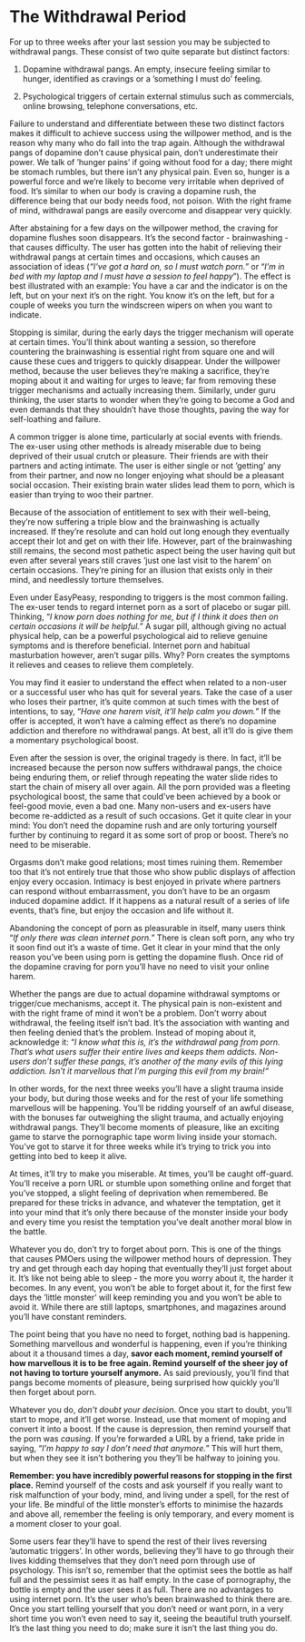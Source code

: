 # The Withdrawal Period

For up to three weeks after your last session you may be subjected to withdrawal pangs. These consist of two quite separate but distinct factors:

1.  Dopamine withdrawal pangs. An empty, insecure feeling similar to hunger, identified as cravings or a ’something I must do’ feeling.

2.  Psychological triggers of certain external stimulus such as commercials, online browsing, telephone conversations, etc.

Failure to understand and differentiate between these two distinct factors makes it difficult to achieve success using the willpower method, and is the reason why many who do fall into the trap again. Although the withdrawal pangs of dopamine don't cause physical pain, don't underestimate their power. We talk of ’hunger pains’ if going without food for a day; there might be stomach rumbles, but there isn't any physical pain. Even so, hunger is a powerful force and we’re likely to become very irritable when deprived of food. It's similar to when our body is craving a dopamine rush, the difference being that our body needs food, not poison. With the right frame of mind, withdrawal pangs are easily overcome and disappear very quickly.

After abstaining for a few days on the willpower method, the craving for dopamine flushes soon disappears. It's the second factor - brainwashing - that causes difficulty. The user has gotten into the habit of relieving their withdrawal pangs at certain times and occasions, which causes an association of ideas (*"I’ve got a hard on, so I must watch porn."* or "*I’m in bed with my laptop and I must have a session to feel happy*"). The effect is best illustrated with an example: You have a car and the indicator is on the left, but on your next it's on the right. You know it's on the left, but for a couple of weeks you turn the windscreen wipers on when you want to indicate.

Stopping is similar, during the early days the trigger mechanism will operate at certain times. You’ll think about wanting a session, so therefore countering the brainwashing is essential right from square one and will cause these cues and triggers to quickly disappear. Under the willpower method, because the user believes they’re making a sacrifice, they’re moping about it and waiting for urges to leave; far from removing these trigger mechanisms and actually increasing them. Similarly, under guru thinking, the user starts to wonder when they’re going to become a God and even demands that they shouldn't have those thoughts, paving the way for self-loathing and failure.

A common trigger is alone time, particularly at social events with friends. The ex-user using other methods is already miserable due to being deprived of their usual crutch or pleasure. Their friends are with their partners and acting intimate. The user is either single or not ’getting’ any from their partner, and now no longer enjoying what should be a pleasant social occasion. Their existing brain water slides lead them to porn, which is easier than trying to woo their partner.

Because of the association of entitlement to sex with their well-being, they’re now suffering a triple blow and the brainwashing is actually increased. If they’re resolute and can hold out long enough they eventually accept their lot and get on with their life. However, part of the brainwashing still remains, the second most pathetic aspect being the user having quit but even after several years still craves ’just one last visit to the harem’ on certain occasions. They're pining for an illusion that exists only in their mind, and needlessly torture themselves.

Even under EasyPeasy, responding to triggers is the most common failing. The ex-user tends to regard internet porn as a sort of placebo or sugar pill. Thinking, "*I know porn does nothing for me, but if I think it does then on certain occasions it will be helpful.*" A sugar pill, although giving no actual physical help, can be a powerful psychological aid to relieve genuine symptoms and is therefore beneficial. Internet porn and habitual masturbation however, aren't sugar pills. Why? Porn creates the symptoms it relieves and ceases to relieve them completely.

You may find it easier to understand the effect when related to a non-user or a successful user who has quit for several years. Take the case of a user who loses their partner, it's quite common at such times with the best of intentions, to say, "*Have one harem visit, it’ll help calm you down.*" If the offer is accepted, it won't have a calming effect as there's no dopamine addiction and therefore no withdrawal pangs. At best, all it’ll do is give them a momentary psychological boost.

Even after the session is over, the original tragedy is there. In fact, it’ll be increased because the person now suffers withdrawal pangs, the choice being enduring them, or relief through repeating the water slide rides to start the chain of misery all over again. All the porn provided was a fleeting psychological boost, the same that could've been achieved by a book or feel-good movie, even a bad one. Many non-users and ex-users have become re-addicted as a result of such occasions. Get it quite clear in your mind: You don't need the dopamine rush and are only torturing yourself further by continuing to regard it as some sort of prop or boost. There's no need to be miserable.

Orgasms don't make good relations; most times ruining them. Remember too that it's not entirely true that those who show public displays of affection enjoy every occasion. Intimacy is best enjoyed in private where partners can respond without embarrassment, you don't have to be an orgasm induced dopamine addict. If it happens as a natural result of a series of life events, that's fine, but enjoy the occasion and life without it.

Abandoning the concept of porn as pleasurable in itself, many users think "*If only there was clean internet porn.*" There is clean soft porn, any who try it soon find out it's a waste of time. Get it clear in your mind that the only reason you've been using porn is getting the dopamine flush. Once rid of the dopamine craving for porn you’ll have no need to visit your online harem.

Whether the pangs are due to actual dopamine withdrawal symptoms or trigger/cue mechanisms, accept it. The physical pain is non-existent and with the right frame of mind it won't be a problem. Don't worry about withdrawal, the feeling itself isn't bad. It's the association with wanting and then feeling denied that's the problem. Instead of moping about it, acknowledge it: "*I know what this is, it’s the withdrawal pang from porn. That’s what users suffer their entire lives and keeps them addicts. Non-users don’t suffer these pangs, it's another of the many evils of this lying addiction. Isn't it marvellous that I’m purging this evil from my brain!"*

In other words, for the next three weeks you’ll have a slight trauma inside your body, but during those weeks and for the rest of your life something marvellous will be happening. You’ll be ridding yourself of an awful disease, with the bonuses far outweighing the slight trauma, and actually enjoying withdrawal pangs. They’ll become moments of pleasure, like an exciting game to starve the pornographic tape worm living inside your stomach. You've got to starve it for three weeks while it's trying to trick you into getting into bed to keep it alive.

At times, it’ll try to make you miserable. At times, you’ll be caught off-guard. You’ll receive a porn URL or stumble upon something online and forget that you've stopped, a slight feeling of deprivation when remembered. Be prepared for these tricks in advance, and whatever the temptation, get it into your mind that it's only there because of the monster inside your body and every time you resist the temptation you've dealt another moral blow in the battle.

Whatever you do, don't try to forget about porn. This is one of the things that causes PMOers using the willpower method hours of depression. They try and get through each day hoping that eventually they’ll just forget about it. It's like not being able to sleep - the more you worry about it, the harder it becomes. In any event, you won't be able to forget about it, for the first few days the ’little monster’ will keep reminding you and you won't be able to avoid it. While there are still laptops, smartphones, and magazines around you’ll have constant reminders.

The point being that you have no need to forget, nothing bad is happening. Something marvellous and wonderful is happening, even if you’re thinking about it a thousand times a day, **savor each moment, remind yourself of how marvellous it is to be free again. Remind yourself of the sheer joy of not having to torture yourself anymore.** As said previously, you’ll find that pangs become moments of pleasure, being surprised how quickly you’ll then forget about porn.

Whatever you do, *don’t doubt your decision*. Once you start to doubt, you’ll start to mope, and it’ll get worse. Instead, use that moment of moping and convert it into a boost. If the cause is depression, then remind yourself that  the porn was *causing*. If you’re forwarded a URL by a friend, take pride in saying, "*I’m happy to say I don’t need that anymore.*" This will hurt them, but when they see it isn't bothering you they’ll be halfway to joining you.

**Remember: you have incredibly powerful reasons for stopping in the first place.** Remind yourself of the costs and ask yourself if you really want to risk malfunction of your body, mind, and living under a spell, for the rest of your life. Be mindful of the little monster's efforts to minimise the hazards and above all, remember the feeling is only temporary, and every moment is a moment closer to your goal.

Some users fear they’ll have to spend the rest of their lives reversing ’automatic triggers’. In other words, believing they’ll have to go through their lives kidding themselves that they don't need porn through use of psychology. This isn't so, remember that the optimist sees the bottle as half full and the pessimist sees it as half empty. In the case of pornography, the bottle is empty and the user sees it as full. There are no advantages to using internet porn. It's the user who's been brainwashed to think there are. Once you start telling yourself that you don't need or want porn, in a very short time you won't even need to say it, seeing the beautiful truth yourself. It's the last thing you need to do; make sure it isn't the last thing you do.
